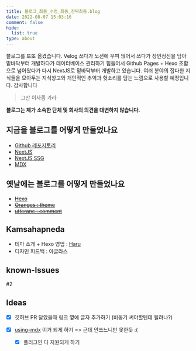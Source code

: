 ```yaml
---
title: 블로그_최종_수정_최종_진짜최종.blog
date: 2022-08-07 15:03:16
comment: false
hide:
  list: true
type: about
---
```


블로그를 또또 옮겼습니다.
Velog 쓰다가 노션에 우피 얹어서 쓰다가 장인정신을 담아 밑바닥부터 개발하다가 데이터베이스 관리하기 힘들어서 Github Pages + Hexo 조합으로 넘어왔다가 다시 NextJS로 밑바닥부터 개발하고 있습니다.
여러 분야의 잡다한 지식들을 모아두는 지식창고와 개인적인 추억과 헛소리를 담는 느낌으로 사용할 예정입니다.
감사합니다

> 그만 이사좀 가라

**블로그는 제가 소속한 단체 및 회사의 의견을 대변하지 않습니다.**

## 지금을 블로그를 어떻게 만들었나요
* [Github 레포지토리](https://github.com/KimPinot/new-blog)
* [NextJS](https://nextjs.org/)
* [NextJS SSG](https://nextjs.org/)
* [MDX](https://nextjs.org/docs/basic-features/pages)

## 옛날에는 블로그를 어떻게 만들었나요
* ~~[Hexo](https://hexo.io)~~
* ~~[Oranges : theme](https://github.com/zchengsite/hexo-theme-oranges)~~
* ~~[utteranc : comment](https://utteranc.es/)~~

## Kamsahapneda
* 테마 소개 + Hexo 영업 : [Haru](https://haru.run)
* 디자인 피드백 : 아글라스

## known-Issues

#2

## Ideas

- [x] 깃허브 PR 달았을때 링크 옆에 글자 추가하기 (비동기 써야할텐데 될려나?)

- [x] [using-mdx](https://nextjs.org/docs/advanced-features/using-mdx) 이거 되게 하기 => 근데 안쓰느니만 못한듯 :(

  - [x] 플러그인 다 지원되게 하기
